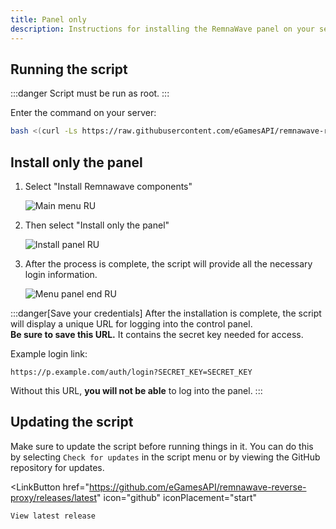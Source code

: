 ```yaml
---
title: Panel only
description: Instructions for installing the RemnaWave panel on your server.
---
```



## Running the script

:::danger
Script must be run as root.
:::

Enter the command on your server:

```bash
bash <(curl -Ls https://raw.githubusercontent.com/eGamesAPI/remnawave-reverse-proxy/refs/heads/main/install_remnawave.sh)
```

## Install only the panel

<Steps>

1. Select "Install Remnawave components"

    ![Main menu RU](https://raw.githubusercontent.com/eGamesAPI/remnawave-reverse-proxy/refs/heads/main/docs/src/assets/main_menu.ru.png)

2. Then select "Install only the panel"

    ![Install panel RU](https://raw.githubusercontent.com/eGamesAPI/remnawave-reverse-proxy/refs/heads/main/docs/src/assets/install_panel.ru.png)

3. After the process is complete, the script will provide all the necessary login information.

    ![Menu panel end RU](https://raw.githubusercontent.com/eGamesAPI/remnawave-reverse-proxy/refs/heads/main/docs/src/assets/menu_panel_end_ru.png)

</Steps>

:::danger[Save your credentials]
After the installation is complete, the script will display a unique URL for logging into the control panel.  
**Be sure to save this URL.** It contains the secret key needed for access.

Example login link:
```
https://p.example.com/auth/login?SECRET_KEY=SECRET_KEY
```
Without this URL, **you will not be able** to log into the panel.
:::

## Updating the script

Make sure to update the script before running things in it. You can do this by selecting `Check for updates` in the script menu or by viewing the GitHub repository for updates.

<LinkButton
    href="https://github.com/eGamesAPI/remnawave-reverse-proxy/releases/latest"
    icon="github"
    iconPlacement="start"
>
    View latest release
</LinkButton>
